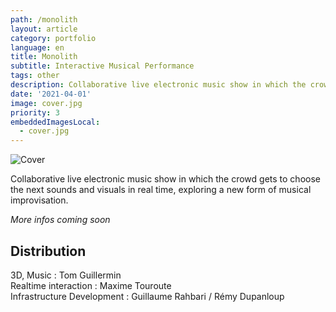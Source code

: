 ```yaml
---
path: /monolith
layout: article
category: portfolio
language: en
title: Monolith
subtitle: Interactive Musical Performance
tags: other
description: Collaborative live electronic music show in which the crowd gets to choose the next sounds and visuals in real time, exploring a new form of musical improvisation.
date: '2021-04-01'
image: cover.jpg
priority: 3
embeddedImagesLocal:
  - cover.jpg
---
```


![Cover](cover.jpg)

Collaborative live electronic music show in which the crowd gets to choose the next sounds and visuals in real time, exploring a new form of musical improvisation.

_More infos coming soon_

## Distribution

3D, Music : Tom Guillermin  
Realtime interaction : Maxime Touroute  
Infrastructure Development : Guillaume Rahbari / Rémy Dupanloup
